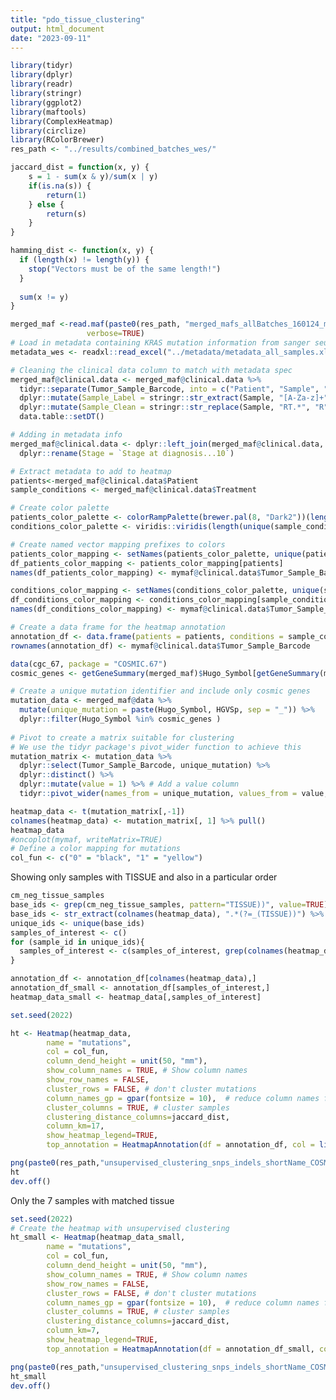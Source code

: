 ```yaml
---
title: "pdo_tissue_clustering"
output: html_document
date: "2023-09-11"
---
```


```r
library(tidyr)
library(dplyr)
library(readr)
library(stringr)
library(ggplot2)
library(maftools)
library(ComplexHeatmap)
library(circlize)
library(RColorBrewer)
res_path <- "../results/combined_batches_wes/"
```

```r
jaccard_dist = function(x, y) {
	s = 1 - sum(x & y)/sum(x | y)
	if(is.na(s)) {
		return(1)
	} else {
		return(s)
	}
}

hamming_dist <- function(x, y) {
  if (length(x) != length(y)) {
    stop("Vectors must be of the same length!")
  }
  
  sum(x != y)
}
```

```r
merged_maf <-read.maf(paste0(res_path, "merged_mafs_allBatches_160124_maftools.maf"), 
                 verbose=TRUE)
# Load in metadata containing KRAS mutation information from sanger seuqencing
metadata_wes <- readxl::read_excel("../metadata/metadata_all_samples.xlsx")

# Cleaning the clinical data column to match with metadata spec
merged_maf@clinical.data <- merged_maf@clinical.data %>%
  tidyr::separate(Tumor_Sample_Barcode, into = c("Patient", "Sample", "Treatment"), sep = "_", remove=FALSE) %>%
  dplyr::mutate(Sample_Label = stringr::str_extract(Sample, "[A-Za-z]+")) %>%
  dplyr::mutate(Sample_Clean = stringr::str_replace(Sample, "RT.*", "R")) %>%
  data.table::setDT() 

# Adding in metadata info
merged_maf@clinical.data <- dplyr::left_join(merged_maf@clinical.data, metadata_wes, by=c("Sample_Clean" = "Label")) %>%
  dplyr::rename(Stage = `Stage at diagnosis...10`)
```

```r
# Extract metadata to add to heatmap
patients<-merged_maf@clinical.data$Patient
sample_conditions <- merged_maf@clinical.data$Treatment

# Create color palette
patients_color_palette <- colorRampPalette(brewer.pal(8, "Dark2"))(length(unique(patients)))
conditions_color_palette <- viridis::viridis(length(unique(sample_conditions)), option="D")

# Create named vector mapping prefixes to colors
patients_color_mapping <- setNames(patients_color_palette, unique(patients))
df_patients_color_mapping <- patients_color_mapping[patients]
names(df_patients_color_mapping) <- mymaf@clinical.data$Tumor_Sample_Barcode

conditions_color_mapping <- setNames(conditions_color_palette, unique(sample_conditions))
df_conditions_color_mapping <- conditions_color_mapping[sample_conditions]
names(df_conditions_color_mapping) <- mymaf@clinical.data$Tumor_Sample_Barcode

# Create a data frame for the heatmap annotation
annotation_df <- data.frame(patients = patients, conditions = sample_conditions)
rownames(annotation_df) <- mymaf@clinical.data$Tumor_Sample_Barcode
```

```r
data(cgc_67, package = "COSMIC.67")
cosmic_genes <- getGeneSummary(merged_maf)$Hugo_Symbol[getGeneSummary(merged_maf)$Hugo_Symbol %in% cgc_67$SYMBOL]

# Create a unique mutation identifier and include only cosmic genes
mutation_data <- merged_maf@data %>% 
  mutate(unique_mutation = paste(Hugo_Symbol, HGVSp, sep = "_")) %>%
  dplyr::filter(Hugo_Symbol %in% cosmic_genes )
  
# Pivot to create a matrix suitable for clustering
# We use the tidyr package's pivot_wider function to achieve this
mutation_matrix <- mutation_data %>%
  dplyr::select(Tumor_Sample_Barcode, unique_mutation) %>%
  dplyr::distinct() %>%
  dplyr::mutate(value = 1) %>% # Add a value column
  tidyr::pivot_wider(names_from = unique_mutation, values_from = value, values_fill = 0) # Pivot the data

heatmap_data <- t(mutation_matrix[,-1])
colnames(heatmap_data) <- mutation_matrix[, 1] %>% pull()
heatmap_data
#oncoplot(mymaf, writeMatrix=TRUE)
# Define a color mapping for mutations
col_fun <- c("0" = "black", "1" = "yellow")
```

Showing only samples with TISSUE and also in a particular order

```r
cm_neg_tissue_samples
base_ids <- grep(cm_neg_tissue_samples, pattern="TISSUE))", value=TRUE)
base_ids <- str_extract(colnames(heatmap_data), ".*(?=_(TISSUE))") %>% na.omit()
unique_ids <- unique(base_ids)
samples_of_interest <- c()
for (sample_id in unique_ids){
  samples_of_interest <- c(samples_of_interest, grep(colnames(heatmap_data), pattern=sample_id, value=TRUE))
}

annotation_df <- annotation_df[colnames(heatmap_data),]
annotation_df_small <- annotation_df[samples_of_interest,]
heatmap_data_small <- heatmap_data[,samples_of_interest]
```


```r
set.seed(2022)

ht <- Heatmap(heatmap_data, 
        name = "mutations",
        col = col_fun,
        column_dend_height = unit(50, "mm"),
        show_column_names = TRUE, # Show column names
        show_row_names = FALSE,
        cluster_rows = FALSE, # don't cluster mutations
        column_names_gp = gpar(fontsize = 10),  # reduce column names font size
        cluster_columns = TRUE, # cluster samples
        clustering_distance_columns=jaccard_dist,
        column_km=17,
        show_heatmap_legend=TRUE,
        top_annotation = HeatmapAnnotation(df = annotation_df, col = list(patients = patients_color_mapping, conditions=conditions_color_mapping)))

png(paste0(res_path,"unsupervised_clustering_snps_indels_shortName_COSMIC.png"), res=300, units = "in", width = 15, height=10)
ht
dev.off()
```

Only the 7 samples with matched tissue
```r
set.seed(2022)
# Create the heatmap with unsupervised clustering
ht_small <- Heatmap(heatmap_data_small, 
        name = "mutations",
        col = col_fun,
        column_dend_height = unit(50, "mm"),
        show_column_names = TRUE, # Show column names
        show_row_names = FALSE,
        cluster_rows = FALSE, # don't cluster mutations
        column_names_gp = gpar(fontsize = 10),  # reduce column names font size
        cluster_columns = TRUE, # cluster samples
        clustering_distance_columns=jaccard_dist,
        column_km=7,
        show_heatmap_legend=TRUE,
        top_annotation = HeatmapAnnotation(df = annotation_df_small, col = list(patients = patients_color_mapping, conditions=conditions_color_mapping)))

png(paste0(res_path,"unsupervised_clustering_snps_indels_shortName_COSMIC_onlyMatchedTissue.png"), res=300, units = "in", width = 15, height=10)
ht_small
dev.off()
```